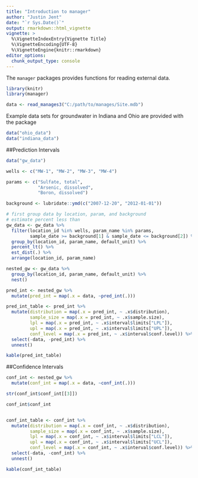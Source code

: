 ```yaml
---
title: "Introduction to manager"
author: "Justin Jent"
date: "`r Sys.Date()`"
output: rmarkdown::html_vignette
vignette: >
  %\VignetteIndexEntry{Vignette Title}
  %\VignetteEncoding{UTF-8}
  %\VignetteEngine{knitr::rmarkdown}
editor_options: 
  chunk_output_type: console
---
```


The `manager` packages provides functions for reading external data.

```r
library(knitr)
library(manager)
```

```r
data <- read_manages3("C:/path/to/manages/Site.mdb")
```

Example data sets for groundwater in Indiana and Ohio are provided with the 
package

```r
data("ohio_data")
data("indiana_data")
```
##Prediction Intervals
```r
data("gw_data")

wells <- c("MW-1", "MW-2", "MW-3", "MW-4")

params <- c("Sulfate, total",
            "Arsenic, dissolved",
            "Boron, dissolved")

background <- lubridate::ymd(c("2007-12-20", "2012-01-01"))

# first group data by location, param, and background
# estimate percent less than
gw_data <- gw_data %>%
  filter(location_id %in% wells, param_name %in% params,
         sample_date >= background[1] & sample_date <= background[2]) %>%
  group_by(location_id, param_name, default_unit) %>%
  percent_lt() %>%
  est_dist(.) %>%
  arrange(location_id, param_name)

nested_gw <- gw_data %>%
  group_by(location_id, param_name, default_unit) %>%
  nest()

pred_int <- nested_gw %>%
  mutate(pred_int = map(.x = data, ~pred_int(.)))

pred_int_table <- pred_int %>%
  mutate(distribution = map(.x = pred_int, ~ .x$distribution),
         sample_size = map(.x = pred_int, ~ .x$sample.size),
         lpl = map(.x = pred_int, ~ .x$interval$limits["LPL"]),
         upl = map(.x = pred_int, ~ .x$interval$limits["UPL"]),
         conf_level = map(.x = pred_int, ~ .x$interval$conf.level)) %>%
  select(-data, -pred_int) %>%
  unnest()

kable(pred_int_table)
```

##Confidence Intervals
```r
conf_int <- nested_gw %>%
  mutate(conf_int = map(.x = data, ~conf_int(.)))

str(conf_int$conf_int[[3]])

conf_int$conf_int


conf_int_table <- conf_int %>%
  mutate(distribution = map(.x = conf_int, ~ .x$distribution),
         sample_size = map(.x = conf_int, ~ .x$sample.size),
         lpl = map(.x = conf_int, ~ .x$interval$limits["LCL"]),
         upl = map(.x = conf_int, ~ .x$interval$limits["UCL"]),
         conf_level = map(.x = conf_int, ~ .x$interval$conf.level)) %>%
  select(-data, -conf_int) %>%
  unnest()

kable(conf_int_table)
```